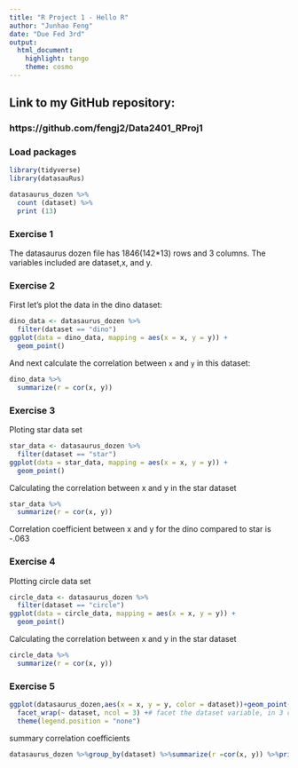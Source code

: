 ```yaml
---
title: "R Project 1 - Hello R"
author: "Junhao Feng"
date: "Due Fed 3rd"
output: 
  html_document: 
    highlight: tango
    theme: cosmo
---
```


## Link to my GitHub repository:
### https://github.com/fengj2/Data2401_RProj1
### Load packages

```r
library(tidyverse) 
library(datasauRus)
```
```r
datasaurus_dozen %>%
  count (dataset) %>%
  print (13)
```


### Exercise 1

The datasaurus dozen file has 1846(142*13) rows and 3 columns. The variables included are dataset,x, and y.

### Exercise 2

First let's plot the data in the dino dataset:

```r
dino_data <- datasaurus_dozen %>%
  filter(dataset == "dino")
ggplot(data = dino_data, mapping = aes(x = x, y = y)) +
  geom_point()
```

And next calculate the correlation between `x` and `y` in this dataset:

```r
dino_data %>%
  summarize(r = cor(x, y))
```

### Exercise 3

Ploting star data set
```r
star_data <- datasaurus_dozen %>%
  filter(dataset == "star")
ggplot(data = star_data, mapping = aes(x = x, y = y)) +
  geom_point()
```

Calculating the correlation between x and y in the star dataset
 
```r
star_data %>%
  summarize(r = cor(x, y))

```
Correlation coefficient between x and y for the dino compared to star is -.063


### Exercise 4

Plotting circle data set

```r
circle_data <- datasaurus_dozen %>%
  filter(dataset == "circle")
ggplot(data = circle_data, mapping = aes(x = x, y = y)) +
  geom_point()

```
Calculating the correlation between x and y in the star dataset
```r
circle_data %>%
  summarize(r = cor(x, y))

```

### Exercise 5

```r
ggplot(datasaurus_dozen,aes(x = x, y = y, color = dataset))+geom_point()+
  facet_wrap(~ dataset, ncol = 3) +# facet the dataset variable, in 3 colstheme(legend.position = "none")
  theme(legend.position = "none")
```

summary correlation coefficients

```r
datasaurus_dozen %>%group_by(dataset) %>%summarize(r =cor(x, y)) %>%print(13)
```


